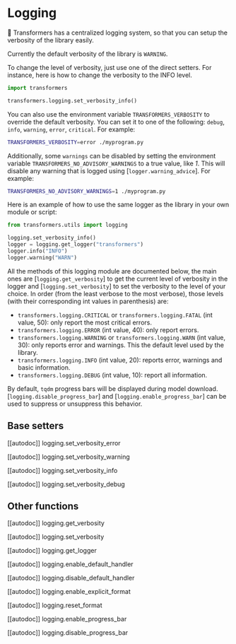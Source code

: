 <!--Copyright 2020 The HuggingFace Team. All rights reserved.

Licensed under the Apache License, Version 2.0 (the "License"); you may not use this file except in compliance with
the License. You may obtain a copy of the License at

http://www.apache.org/licenses/LICENSE-2.0

Unless required by applicable law or agreed to in writing, software distributed under the License is distributed on
an "AS IS" BASIS, WITHOUT WARRANTIES OR CONDITIONS OF ANY KIND, either express or implied. See the License for the
specific language governing permissions and limitations under the License.
-->

# Logging

🤗 Transformers has a centralized logging system, so that you can setup the verbosity of the library easily.

Currently the default verbosity of the library is `WARNING`.

To change the level of verbosity, just use one of the direct setters. For instance, here is how to change the verbosity
to the INFO level.

```python
import transformers

transformers.logging.set_verbosity_info()
```

You can also use the environment variable `TRANSFORMERS_VERBOSITY` to override the default verbosity. You can set it
to one of the following: `debug`, `info`, `warning`, `error`, `critical`. For example:

```bash
TRANSFORMERS_VERBOSITY=error ./myprogram.py
```

Additionally, some `warnings` can be disabled by setting the environment variable
`TRANSFORMERS_NO_ADVISORY_WARNINGS` to a true value, like *1*. This will disable any warning that is logged using
[`logger.warning_advice`]. For example:

```bash
TRANSFORMERS_NO_ADVISORY_WARNINGS=1 ./myprogram.py
```

Here is an example of how to use the same logger as the library in your own module or script:

```python
from transformers.utils import logging

logging.set_verbosity_info()
logger = logging.get_logger("transformers")
logger.info("INFO")
logger.warning("WARN")
```


All the methods of this logging module are documented below, the main ones are
[`logging.get_verbosity`] to get the current level of verbosity in the logger and
[`logging.set_verbosity`] to set the verbosity to the level of your choice. In order (from the least
verbose to the most verbose), those levels (with their corresponding int values in parenthesis) are:

- `transformers.logging.CRITICAL` or `transformers.logging.FATAL` (int value, 50): only report the most
  critical errors.
- `transformers.logging.ERROR` (int value, 40): only report errors.
- `transformers.logging.WARNING` or `transformers.logging.WARN` (int value, 30): only reports error and
  warnings. This the default level used by the library.
- `transformers.logging.INFO` (int value, 20): reports error, warnings and basic information.
- `transformers.logging.DEBUG` (int value, 10): report all information.

By default, `tqdm` progress bars will be displayed during model download. [`logging.disable_progress_bar`] and [`logging.enable_progress_bar`] can be used to suppress or unsuppress this behavior.

## Base setters

[[autodoc]] logging.set_verbosity_error

[[autodoc]] logging.set_verbosity_warning

[[autodoc]] logging.set_verbosity_info

[[autodoc]] logging.set_verbosity_debug

## Other functions

[[autodoc]] logging.get_verbosity

[[autodoc]] logging.set_verbosity

[[autodoc]] logging.get_logger

[[autodoc]] logging.enable_default_handler

[[autodoc]] logging.disable_default_handler

[[autodoc]] logging.enable_explicit_format

[[autodoc]] logging.reset_format

[[autodoc]] logging.enable_progress_bar

[[autodoc]] logging.disable_progress_bar
